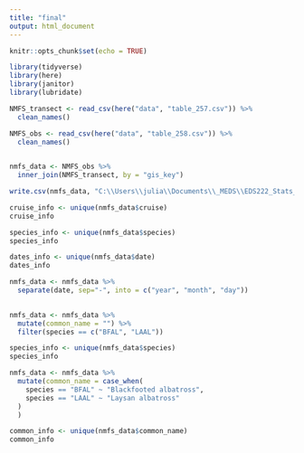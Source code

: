 ```yaml
---
title: "final"
output: html_document
---
```


```r
knitr::opts_chunk$set(echo = TRUE)
```

```r
library(tidyverse)
library(here)
library(janitor)
library(lubridate)
```

```r

NMFS_transect <- read_csv(here("data", "table_257.csv")) %>% 
  clean_names()

NMFS_obs <- read_csv(here("data", "table_258.csv")) %>% 
  clean_names()
  
```

```r
nmfs_data <- NMFS_obs %>%
  inner_join(NMFS_transect, by = "gis_key")

```

```r
write.csv(nmfs_data, "C:\\Users\\julia\\Documents\\_MEDS\\EDS222_Stats_Carleton\\Assignments\\final_project\\eds222_final", row.names = FALSE)

```

```r
cruise_info <- unique(nmfs_data$cruise)
cruise_info

species_info <- unique(nmfs_data$species)
species_info
```

```r
dates_info <- unique(nmfs_data$date)
dates_info
```

```r
nmfs_data <- nmfs_data %>% 
  separate(date, sep="-", into = c("year", "month", "day"))
  
```

```r
nmfs_data <- nmfs_data %>% 
  mutate(common_name = "") %>% 
  filter(species == c("BFAL", "LAAL"))
```

```r
species_info <- unique(nmfs_data$species)
species_info
```
```r
nmfs_data <- nmfs_data %>% 
  mutate(common_name = case_when(
    species == "BFAL" ~ "Blackfooted albatross",
    species == "LAAL" ~ "Laysan albatross"
  )
  )
```

```r
common_info <- unique(nmfs_data$common_name)
common_info
```




